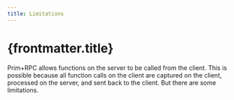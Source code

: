 ```yaml
---
title: Limitations
---
```


# {frontmatter.title}

Prim+RPC allows functions on the server to be called from the client. This is possible because all function calls on the
client are captured on the client, processed on the server, and sent back to the client. But there are some limitations.
